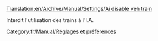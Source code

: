 [[Translation:en/Archive/Manual/Settings/Ai disable veh train]]


Interdit l'utilisation des trains à l'I.A.

[[Category:fr/Manual/Réglages et préférences]]